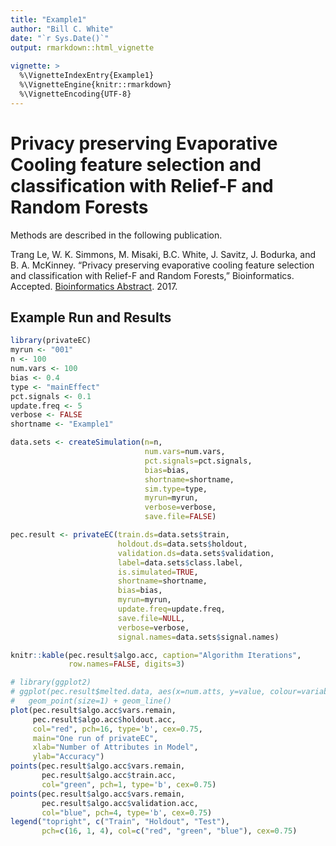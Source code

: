```yaml
---
title: "Example1"
author: "Bill C. White"
date: "`r Sys.Date()`"
output: rmarkdown::html_vignette
  
vignette: >
  %\VignetteIndexEntry{Example1}
  %\VignetteEngine{knitr::rmarkdown}
  %\VignetteEncoding{UTF-8}
---
```


# Privacy preserving Evaporative Cooling feature selection and classification with Relief-F and Random Forests

Methods are described in the following publication.

Trang Le, W. K. Simmons, M. Misaki, B.C. White, J. Savitz, J. Bodurka, and B. A. McKinney. “Privacy preserving evaporative cooling feature selection and classification with Relief-F and Random Forests,” Bioinformatics. Accepted. [Bioinformatics Abstract](https://doi.org/10.1093/bioinformatics/btx298). 2017.

## Example Run and Results

```r
library(privateEC)
myrun <- "001"
n <- 100
num.vars <- 100
bias <- 0.4
type <- "mainEffect"
pct.signals <- 0.1
update.freq <- 5
verbose <- FALSE
shortname <- "Example1"

data.sets <- createSimulation(n=n,
                              num.vars=num.vars,
                              pct.signals=pct.signals,
                              bias=bias,
                              shortname=shortname,
                              sim.type=type,
                              myrun=myrun,
                              verbose=verbose,
                              save.file=FALSE)

pec.result <- privateEC(train.ds=data.sets$train,
                        holdout.ds=data.sets$holdout,
                        validation.ds=data.sets$validation,
                        label=data.sets$class.label,
                        is.simulated=TRUE,
                        shortname=shortname,
                        bias=bias,
                        myrun=myrun,
                        update.freq=update.freq,
                        save.file=NULL,
                        verbose=verbose,
                        signal.names=data.sets$signal.names)
```

```r
knitr::kable(pec.result$algo.acc, caption="Algorithm Iterations",
             row.names=FALSE, digits=3)
```

```r
# library(ggplot2)
# ggplot(pec.result$melted.data, aes(x=num.atts, y=value, colour=variable)) +
#   geom_point(size=1) + geom_line()
plot(pec.result$algo.acc$vars.remain, 
     pec.result$algo.acc$holdout.acc, 
     col="red", pch=16, type='b', cex=0.75, 
     main="One run of privateEC",
     xlab="Number of Attributes in Model",
     ylab="Accuracy")
points(pec.result$algo.acc$vars.remain, 
       pec.result$algo.acc$train.acc, 
       col="green", pch=1, type='b', cex=0.75)
points(pec.result$algo.acc$vars.remain, 
       pec.result$algo.acc$validation.acc, 
       col="blue", pch=4, type='b', cex=0.75)
legend("topright", c("Train", "Holdout", "Test"), 
       pch=c(16, 1, 4), col=c("red", "green", "blue"), cex=0.75)
```
